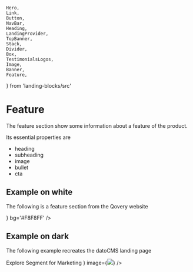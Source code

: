     Hero,
    Link,
    Button,
    NavBar,
    Heading,
    LandingProvider,
    TopBanner,
    Stack,
    Divider,
    Box,
    TestimonialsLogos,
    Image,
    Banner,
    Feature,
} from 'landing-blocks/src'

# Feature

The feature section show some information about a feature of the product.

Its essential properties are

-   heading
-   subheading
-   image
-   bullet
-   cta

## Example on white

The following is a feature section from the Qovery website

<Playground iframe>
    <LandingProvider primary='#FF593D'>
        <Feature
            heading='Fully integrated to git'
            subheading='Qovery is fully integrated to Github, Bitbucket and Gitlab. Once you have pushed your code, Qovery launches all the necessaries steps to make your application available online.'
            image={<img src='/quovery/feature1.png' width='500px' />}
            bg='#F8F8FF'
        />
    </LandingProvider>
</Playground>

## Example on dark

The following example recreates the datoCMS landing page

<Playground iframe>
    <LandingProvider
        background='radial-gradient( 37.86% 77.79% at 50% 100%, rgba(113,128,150,0.25) 0%, rgba(113,128,150,0) 100% ), linear-gradient(180deg,#1a202c 0%,#2d3748 100%), linear-gradient(180deg,#0d0f14 0%,rgba(27,32,43,0) 100%),#2f3747'
        primary='#52BD95'
    >
        <Feature
            dark
            heading='One API. Cleaner code.'
            subheading='Use one API to collect analytics data, across any platform. We have SDKs for Javascript, iOS, Android, and 20+ server-side languages.'
            bullet='Segment for Engineering Teams'
            cta={
                <Link>
                    Explore Segment for Marketing
                    <Box mx='10px' display='inline' as={FaArrowRight} />
                </Link>
            }
            image={<Image h='560px' src='/segment/banner.svg' />}
        />
    </LandingProvider>
</Playground>
